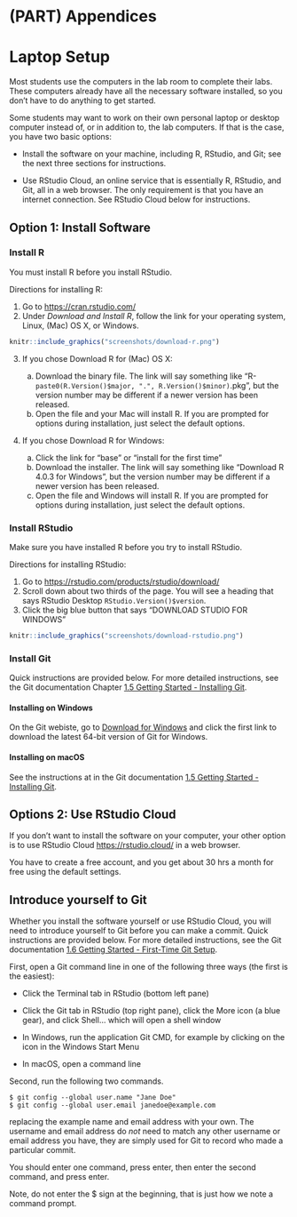 # (PART) Appendices

# Laptop Setup

Most students use the computers in the lab room to complete their labs. These computers already have all the necessary software installed, so you don't have to do anything to get started.

Some students may want to work on their own personal laptop or desktop computer instead of, or in addition to, the lab computers. If that is the case, you have two basic options:

-   Install the software on your machine, including R, RStudio, and Git; see the next three sections for instructions.

-   Use RStudio Cloud, an online service that is essentially R, RStudio, and Git, all in a web browser. The only requirement is that you have an internet connection. See RStudio Cloud below for instructions.

## Option 1: Install Software

### Install R

You must install R before you install RStudio.

Directions for installing R:

1.  Go to <https://cran.rstudio.com/>
2.  Under *Download and Install R*, follow the link for your operating system, Linux, (Mac) OS X, or Windows.

```r
knitr::include_graphics("screenshots/download-r.png")
```

3.  If you chose Download R for (Mac) OS X:

    a.  Download the binary file. The link will say something like "R-`paste0(R.Version()$major, ".", R.Version()$minor)`.pkg", but the version number may be different if a newer version has been released.
    b.  Open the file and your Mac will install R. If you are prompted for options during installation, just select the default options.

4.  If you chose Download R for Windows:

    a.  Click the link for "base" or "install for the first time"
    b.  Download the installer. The link will say something like "Download R 4.0.3 for Windows", but the version number may be different if a newer version has been released.
    c.  Open the file and Windows will install R. If you are prompted for options during installation, just select the default options.

### Install RStudio

Make sure you have installed R before you try to install RStudio.

Directions for installing RStudio:

1.  Go to <https://rstudio.com/products/rstudio/download/>
2.  Scroll down about two thirds of the page. You will see a heading that says RStudio Desktop `RStudio.Version()$version`.
3.  Click the big blue button that says "DOWNLOAD STUDIO FOR WINDOWS"

```r
knitr::include_graphics("screenshots/download-rstudio.png")
```

### Install Git

Quick instructions are provided below. For more detailed instructions, see the Git documentation Chapter [1.5 Getting Started - Installing Git](https://git-scm.com/book/en/v2/Getting-Started-Installing-Git).

#### Installing on Windows

On the Git webiste, go to [Download for Windows](https://git-scm.com/download/win) and click the first link to download the latest 64-bit version of Git for Windows.

#### Installing on macOS

See the instructions at in the Git documentation [1.5 Getting Started - Installing Git](https://git-scm.com/book/en/v2/Getting-Started-Installing-Git).

## Options 2:  Use RStudio Cloud

If you don't want to install the software on your computer, your other option is to use RStudio Cloud <https://rstudio.cloud/> in a web browser.

You have to create a free account, and you get about 30 hrs a month for free using the default settings.

## Introduce yourself to Git

Whether you install the software yourself or use RStudio Cloud, you will need to introduce yourself to Git before you can make a commit. Quick instructions are provided below. For more detailed instructions, see the Git documentation [1.6 Getting Started - First-Time Git Setup](https://git-scm.com/book/en/v2/Getting-Started-First-Time-Git-Setup).

First, open a Git command line in one of the following three ways (the first is the easiest):

-   Click the Terminal tab in RStudio (bottom left pane)

-   Click the Git tab in RStudio (top right pane), click the More icon (a blue gear), and click Shell... which will open a shell window

-   In Windows, run the application Git CMD, for example by clicking on the icon in the Windows Start Menu

-   In macOS, open a command line

Second, run the following two commands.

    $ git config --global user.name "Jane Doe"
    $ git config --global user.email janedoe@example.com

replacing the example name and email address with your own. The username and email address do *not* need to match any other username or email address you have, they are simply used for Git to record who made a particular commit.

You should enter one command, press enter, then enter the second command, and press enter.

Note, do not enter the \$ sign at the beginning, that is just how we note a command prompt.
